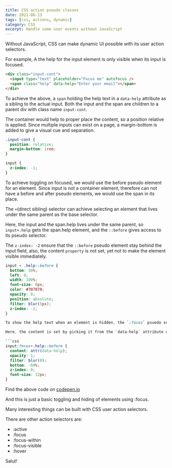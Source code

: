 ```yaml
---
title: CSS action pseudo classes
date: 2021-06-13
tags: [css, actions, dynamic]
category: CSS
excerpt: Handle some user events without JavaScript
---
```


Without JavaScript, CSS can make dynamic UI possible with its user action selectors.

For example, A the help for the input element is only visible when its input is focused.

```html
<div class="input-cont">
  <input type="text" placeholder="Focus me" autofocus />
  <span class="help" data-help="Enter your email"></span>
</div>
```

To achieve the above, a `span` holding the help text in a `data-help` attribute as a sibling to the actual input. Both the input and the span are children to a parent div with class name `input-cont`.

The container would help to proper place the content, so a position relative is applied. Since multiple inputs can exist on a page, a margin-bottom is added to give a visual cue and separation.

```css
.input-cont {
  position: relative;
  margin-bottom: 1rem;
}

input {
  z-index: -1;
}
```

To achieve toggling on focused, we would use the before pseudo element for an element. Since input is not a container element, therefore can not have a before and after pseudo elements, we would use the span in its place.

The `+`(direct sibling) selector can achieve selecting an element that lives under the same parent as the base selector.

Here, the input and the span.help lives under the same parent, so `input+.help` gets the span.help element, and the `::before` gives access to its pseudo selector.

The `z-index: -2` ensure that the `::before` pseudo element stay behind the input field, also, the content `property` is not set, yet not to make the element visible immediately.

````css
input + .help::before {
  bottom: 50%;
  left: 0;
  width: 100%;
  font-size: 0px;
  color: #707070;
  opacity: 0;
  position: absolute;
  filter: blur(5px);
  z-index: -2;
}

To show the help text when an element is hidden, the `:focus` psuedo selector is used to select an input that is focused, then the sibling selecor gives access to the `span.help` element, which makes the `span.help::before` pseudo element stylable.

Here, the content is set by picking it from the `data-help` attribute on the span.help element, a final `z-index: 0` is applied to bring the `span.help::before` element on top of the input field, while the `bottom: 60%` pushes the element downward below the input field to avoid overlapping.

```css
input:focus+.help::before {
  content: attr(data-help);
  opacity: 1;
  filter: blur(0);
  bottom: -60%;
  z-index: 0;
  font-size: 12px;
}
````

Find the above code on [codepen.io](https://codepen.io/ihaleem/pen/NWpOzZB)

And this is just a basic toggling and hiding of elements using :focus.

Many interesting things can be built with CSS user action selectors.

There are other action selectors are:

- :active
- :focus
- :focus-within
- :focus-visible
- :hover

Salut!

